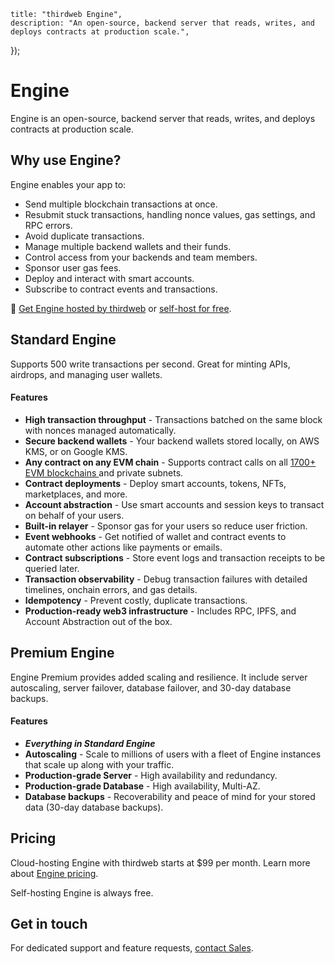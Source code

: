 
	title: "thirdweb Engine",
	description: "An open-source, backend server that reads, writes, and deploys contracts at production scale.",
});

# Engine

Engine is an open-source, backend server that reads, writes, and deploys contracts at production scale.

## Why use Engine?

Engine enables your app to:

- Send multiple blockchain transactions at once.
- Resubmit stuck transactions, handling nonce values, gas settings, and RPC errors.
- Avoid duplicate transactions.
- Manage multiple backend wallets and their funds.
- Control access from your backends and team members.
- Sponsor user gas fees.
- Deploy and interact with smart accounts.
- Subscribe to contract events and transactions.

🚀 [Get Engine hosted by thirdweb](https://thirdweb.com/dashboard/engine/create) or [self-host for free](/engine/self-host).

<DocImage
	src={OverviewImage}
	alt="Engine overview"
	className="max-w-[500px] mx-auto"
/>

<OpenSourceCard title="Engine" href="https://github.com/thirdweb-dev/engine" />

## Standard Engine

Supports 500 write transactions per second. Great for minting APIs, airdrops, and managing user wallets.

#### Features

- <strong>High transaction throughput</strong> - Transactions batched on the same
  block with nonces managed automatically.
- <strong>Secure backend wallets</strong> - Your backend wallets stored locally,
  on AWS KMS, or on Google KMS.
- <strong>Any contract on any EVM chain</strong> - Supports contract calls on all <a href="https://thirdweb.com/chainlist">
  	1700+ EVM blockchains
  </a> and private subnets.
- <strong>Contract deployments</strong> - Deploy smart accounts, tokens, NFTs, marketplaces,
  and more.
- <strong>Account abstraction</strong> - Use smart accounts and session keys to transact
  on behalf of your users.
- <strong>Built-in relayer</strong> - Sponsor gas for your users so reduce user friction.
- <strong>Event webhooks</strong> - Get notified of wallet and contract events to
  automate other actions like payments or emails.
- <strong>Contract subscriptions</strong> - Store event logs and transaction receipts
  to be queried later.
- <strong>Transaction observability</strong> - Debug transaction failures with detailed
  timelines, onchain errors, and gas details.
- <strong>Idempotency</strong> - Prevent costly, duplicate transactions.
- <strong>Production-ready web3 infrastructure</strong> - Includes RPC, IPFS, and
  Account Abstraction out of the box.

## Premium Engine

Engine Premium provides added scaling and resilience. It include server autoscaling, server failover, database failover, and 30-day database backups.

#### Features

- **_Everything in Standard Engine_**
- **Autoscaling** - Scale to millions of users with a fleet of Engine instances that scale up along with your traffic.
- **Production-grade Server** - High availability and redundancy.
- **Production-grade Database** - High availability, Multi-AZ.
- **Database backups** - Recoverability and peace of mind for your stored data (30-day database backups).

## Pricing

Cloud-hosting Engine with thirdweb starts at $99 per month. Learn more about [Engine pricing](https://thirdweb.com/dashboard/engine/create).

Self-hosting Engine is always free.

## Get in touch

For dedicated support and feature requests, [contact Sales](https://thirdweb.com/contact-us).
